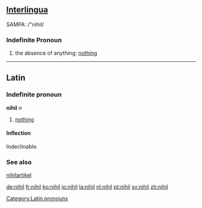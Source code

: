 ==[[Interlingua]]==
SAMPA: /"nihil/

===Indefinite Pronoun===
{{rfc-header|Indefinite Pronoun}}
# the absence of anything: [[nothing]]

----

==Latin==

===Indefinite pronoun===
'''nihil''' ''n''
# [[nothing]]

====Inflection====
Indeclinable.

===See also===
[[nihilartikel]]

[[Category:Latin pronouns]]

[[de:nihil]]
[[fr:nihil]]
[[ko:nihil]]
[[io:nihil]]
[[la:nihil]]
[[nl:nihil]]
[[pt:nihil]]
[[sv:nihil]]
[[zh:nihil]]